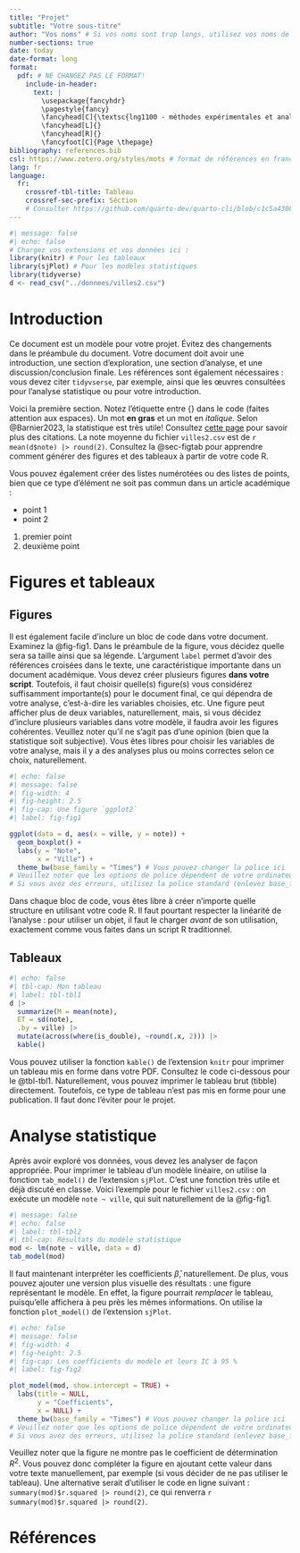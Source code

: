 ```yaml
---
title: "Projet"
subtitle: "Votre sous-titre"
author: "Vos noms" # Si vos noms sont trop longs, utilisez vos noms de famille
number-sections: true
date: today
date-format: long
format: 
  pdf: # NE CHANGEZ PAS LE FORMAT!
    include-in-header: 
      text: |
        \usepackage{fancyhdr}
        \pagestyle{fancy}
        \fancyhead[C]{\textsc{lng1100 - méthodes expérimentales et analyse de données}}
        \fancyhead[L]{}
        \fancyhead[R]{}
        \fancyfoot[C]{Page \thepage}
bibliography: references.bib
csl: https://www.zotero.org/styles/mots # format de références en français
lang: fr
language:
  fr:
    crossref-tbl-title: Tableau
    crossref-sec-prefix: Séction
    # Consulter https://github.com/quarto-dev/quarto-cli/blob/c1c5a4308f77fa2674082f41be12446cdcf415fd/src/resources/language/_language.yml
---
```


<!-- Pour enlever le numéro de page de la première page -->
:::{latex}
\thispagestyle{empty}
:::

```r
#| message: false
#| echo: false
# Chargez vos extensions et vos données ici :
library(knitr) # Pour les tableaux
library(sjPlot) # Pour les modèles statistiques
library(tidyverse)
d <- read_csv("../donnees/villes2.csv")
```
# Introduction{#sec-intro}

Ce document est un modèle pour votre projet. Évitez des changements dans le préambule du document. Votre document doit avoir une introduction, une section d'exploration, une section d'analyse, et une discussion/conclusion finale. Les références sont également nécessaires : vous devez citer `tidyvserse`, par exemple, ainsi que les œuvres consultées pour l'analyse statistique ou pour votre introduction.

Voici la première section. Notez l'étiquette entre {} dans le code (faites attention aux espaces). Un mot **en gras** et un mot en *italique*. Selon @Barnier2023, la statistique est très utile! Consultez [cette page](https://quarto.org/docs/authoring/citations.html) pour savoir plus des citations. La note moyenne du fichier `villes2.csv` est de `r mean(d$note) |> round(2)`. Consultez la @sec-figtab pour apprendre comment générer des figures et des tableaux à partir de votre code R.

Vous pouvez également créer des listes numérotées ou des listes de points, bien que ce type d'élément ne soit pas commun dans un article académique :

- point 1
- point 2

1. premier point
2. deuxième point


# Figures et tableaux{#sec-figtab}

## Figures{#sec-figures}

Il est également facile d'inclure un bloc de code dans votre document. Examinez la @fig-fig1. Dans le préambule de la figure, vous décidez quelle sera sa taille ainsi que sa légende. L'argument `label` permet d'avoir des références croisées dans le texte, une caractéristique importante dans un document académique. Vous devez créer plusieurs figures **dans votre script**. Toutefois, il faut choisir quelle(s) figure(s) vous considérez suffisamment importante(s) pour le document final, ce qui dépendra de votre analyse, c'est-à-dire les variables choisies, etc. Une figure peut afficher plus de deux variables, naturellement, mais, si vous décidez d'inclure plusieurs variables dans votre modèle, il faudra avoir les figures cohérentes. Veuillez noter qu'il ne s'agit pas d'une opinion (bien que la statistique soit subjective). Vous êtes libres pour choisir les variables de votre analyse, mais il y a des analyses plus ou moins correctes selon ce choix, naturellement.

```r
#| echo: false
#| message: false
#| fig-width: 4
#| fig-height: 2.5
#| fig-cap: Une figure `ggplot2`
#| label: fig-fig1

ggplot(data = d, aes(x = ville, y = note)) + 
  geom_boxplot() + 
  labs(y = "Note", 
       x = "Ville") +
  theme_bw(base_family = "Times") # Vous pouvez changer la police ici
# Veuillez noter que les options de police dépendent de votre ordinateur.
# Si vous avez des erreurs, utilisez la police standard (enlevez base_family = ...).
```

Dans chaque bloc de code, vous êtes libre à créer n'importe quelle structure en utilisant votre code R. Il faut pourtant respecter la linéarité de l'analyse : pour utiliser un objet, il faut le charger *avant* de son utilisation, exactement comme vous faites dans un script R traditionnel.

## Tableaux{#sec-tableaux}

```r
#| echo: false
#| tbl-cap: Mon tableau
#| label: tbl-tbl1
d |> 
  summarize(M = mean(note),
  ET = sd(note),
  .by = ville) |> 
  mutate(across(where(is_double), ~round(.x, 2))) |> 
  kable()
```

Vous pouvez utiliser la fonction `kable()` de l'extension `knitr` pour imprimer un tableau mis en forme dans votre PDF. Consultez le code ci-dessous pour le @tbl-tbl1. Naturellement, vous pouvez imprimer le tableau brut (tibble) directement. Toutefois, ce type de tableau n'est pas mis en forme pour une publication. Il faut donc l'éviter pour le projet.

# Analyse statistique{#sec-stats}

Après avoir exploré vos données, vous devez les analyser de façon appropriée. Pour imprimer le tableau d'un modèle linéaire, on utilise la fonction `tab_model()` de l'extension `sjPlot`. C'est une fonction très utile et déjà discuté en classe. Voici l'exemple pour le fichier `villes2.csv` : on exécute un modèle `note ~ ville`, qui suit naturellement de la @fig-fig1.


<!-- Si jamais vous voulez ajouter un saut de page : -->
<!-- enlever les commentaires ci-dessous pour {{<pagebreak>}} -->

<!-- {{<pagebreak>}} -->

<!-- cela peut être important si un tableau ou si une figure -->
<!-- n'est pas exactement dans une position idéale dans le texte. -->

```r
#| message: false
#| echo: false
#| label: tbl-tbl2
#| tbl-cap: Résultats du modèle statistique
mod <- lm(note ~ ville, data = d)
tab_model(mod)
```
<!-- Le tableau de tab_model() n'est pas magnifique, mais il  -->
<!-- sera suffisant pour notre projet. -->

Il faut maintenant interpréter les coefficients $\hat\beta$, naturellement. De plus, vous pouvez ajouter une version plus visuelle des résultats : une figure représentant le modèle. En effet, la figure pourrait *remplacer* le tableau, puisqu'elle affichera à peu près les mêmes informations. On utilise la fonction `plot_model()` de l'extension `sjPlot`.

```r
#| echo: false
#| message: false
#| fig-width: 4
#| fig-height: 2.5
#| fig-cap: Les coefficients du modèle et leurs IC à 95 %
#| label: fig-fig2

plot_model(mod, show.intercept = TRUE) + 
  labs(title = NULL,
       y = "Coefficients",
       x = NULL) + 
  theme_bw(base_family = "Times") # Vous pouvez changer la police ici
# Veuillez noter que les options de police dépendent de votre ordinateur.
# Si vous avez des erreurs, utilisez la police standard (enlevez base_family = ...).

```

Veuillez noter que la figure ne montre pas le coefficient de détermination $R^2$. Vous pouvez donc compléter la figure en ajoutant cette valeur dans votre texte manuellement, par exemple (si vous décider de ne pas utiliser le tableau). Une alternative serait d'utiliser le code en ligne suivant : `summary(mod)$r.squared |> round(2)`, ce qui renverra `r summary(mod)$r.squared |> round(2)`.





# Références{-}

